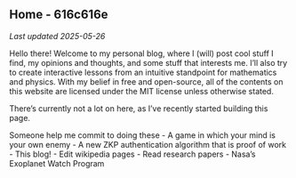Home - 616c616e
---

*Last updated 2025-05-26*

Hello there! Welcome to my personal blog, where I (will) post cool stuff I find, my
opinions and thoughts, and some stuff that interests me. I'll also try to create
interactive lessons from an intuitive standpoint for mathematics and physics. With
my belief in free and open-source, all of the contents on this website are licensed
under the MIT license unless otherwise stated.

There's currently not a lot on here, as I've recently started building this page.

Someone help me commit to doing these
- A game in which your mind is your own enemy
- A new ZKP authentication algorithm that is proof of work
- This blog!
- Edit wikipedia pages
- Read research papers
- Nasa's Exoplanet Watch Program
